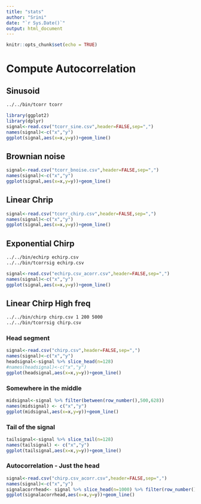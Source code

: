 ```yaml
---
title: "stats"
author: "Srini"
date: "`r Sys.Date()`"
output: html_document
---
```


```r
knitr::opts_chunk$set(echo = TRUE)
```
# Compute Autocorrelation

## Sinusoid

```bash
../../bin/tcorr tcorr
```

```r
library(ggplot2)
library(dplyr)
signal<-read.csv("tcorr_sine.csv",header=FALSE,sep=",")
names(signal)<-c("x","y")
ggplot(signal,aes(x=x,y=y))+geom_line()
```

## Brownian noise

```r
signal<-read.csv("tcorr_bnoise.csv",header=FALSE,sep=",")
names(signal)<-c("x","y")
ggplot(signal,aes(x=x,y=y))+geom_line()
```

## Linear Chrip


```r
signal<-read.csv("tcorr_chirp.csv",header=FALSE,sep=",")
names(signal)<-c("x","y")
ggplot(signal,aes(x=x,y=y))+geom_line()
```

## Exponential Chirp

```bash
../../bin/echirp echirp.csv
../../bin/tcorrsig echirp.csv
```

```r
signal<-read.csv("echirp.csv_acorr.csv",header=FALSE,sep=",")
names(signal)<-c("x","y")
ggplot(signal,aes(x=x,y=y))+geom_line()
```

## Linear Chirp High freq


```bash
../../bin/chirp chirp.csv 1 200 5000
../../bin/tcorrsig chirp.csv
```

### Head segment

```r
signal<-read.csv("chirp.csv",header=FALSE,sep=",")
names(signal)<-c("x","y")
headsignal<-signal %>% slice_head(n=128)
#names(headsignal)<-c("x","y")
ggplot(headsignal,aes(x=x,y=y))+geom_line()
```

### Somewhere in the middle

```r
midsignal<-signal %>% filter(between(row_number(),500,628))
names(midsignal) <- c("x","y")
ggplot(midsignal,aes(x=x,y=y))+geom_line()
```

### Tail of the signal

```r
tailsignal<-signal %>% slice_tail(n=128)
names(tailsignal) <- c("x","y")
ggplot(tailsignal,aes(x=x,y=y))+geom_line()
```

### Autocorrelation - Just the head

```r
signal<-read.csv("chirp.csv_acorr.csv",header=FALSE,sep=",")
names(signal)<-c("x","y")
signalacorrhead<- signal %>% slice_head(n=1000) %>% filter(row_number()>2)
ggplot(signalacorrhead,aes(x=x,y=y))+geom_line()
```
